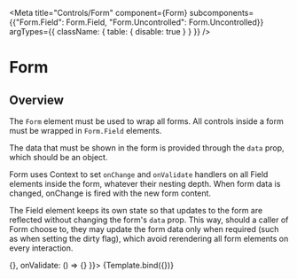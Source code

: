 
<Meta 
  title="Controls/Form" 
  component={Form}
  subcomponents={{"Form.Field": Form.Field, "Form.Uncontrolled": Form.Uncontrolled}}
  argTypes={{
    className: { table: { disable: true } }
  }}
/>

<Form {...args}>
</Form>

# Form

<ArgsTable of={Form}/>

## Overview

The `Form` element must be used to wrap all forms. All controls inside a form
must be wrapped in `Form.Field` elements.

The data that must be shown in the form is provided through the `data` prop, which
should be an object. 

Form uses Context to set `onChange` and `onValidate` handlers on all Field elements inside
the form, whatever their nesting depth. When form data is changed, onChange is fired
with the new form content. 

The Field element keeps its own state so that updates to the form are reflected without
changing the form's `data` prop. This way, should a caller of Form choose to, they may
update the form data only when required (such as when setting the dirty flag), which
avoid rerendering all form elements on every interaction.

<Canvas>
  <Story
    name="Default"
    args={{ data: {}, onChange: () => {}, onValidate: () => {} }}>
    {Template.bind({})}
  </Story>
</Canvas>

